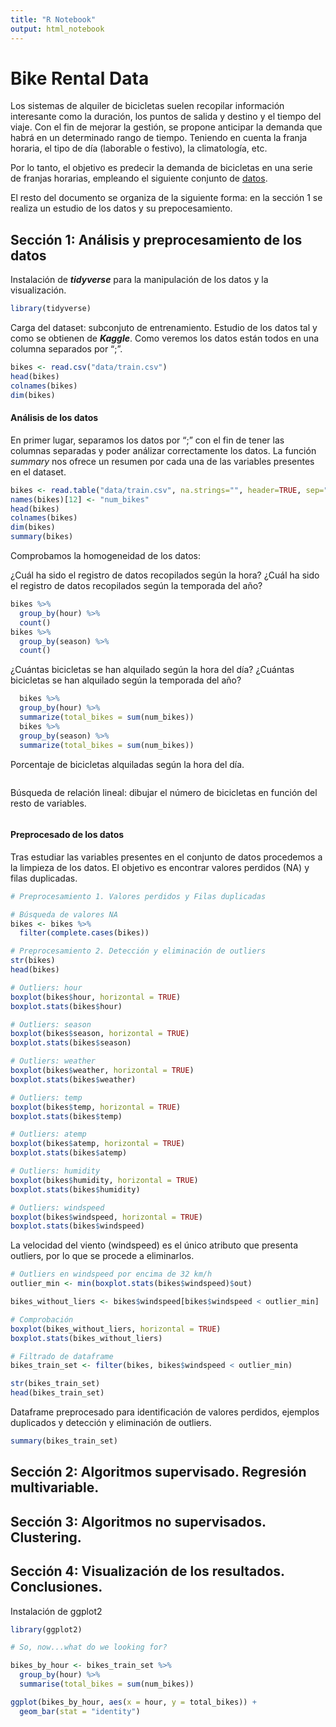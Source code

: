 ```yaml
---
title: "R Notebook"
output: html_notebook
---
```


# Bike Rental Data

Los sistemas de alquiler de bicicletas suelen recopilar información interesante como la duración, los puntos de salida y destino y el tiempo del viaje. Con el fin de mejorar la gestión, se propone anticipar la demanda que habrá en un determinado rango de tiempo. Teniendo en cuenta la franja horaria, el tipo de día (laborable o festivo), la climatología, etc.

Por lo tanto, el objetivo es predecir la demanda de bicicletas en una serie de franjas horarias, empleando el siguiente conjunto de [datos](https://www.kaggle.com/datasets/aguado/bike-rental-data-set-uci).

El resto del documento se organiza de la siguiente forma: en la sección 1 se realiza un estudio de los datos y su prepocesamiento.

## Sección 1: Análisis y preprocesamiento de los datos

Instalación de ***tidyverse*** para la manipulación de los datos y la visualización.

```r
library(tidyverse)
```

Carga del dataset: subconjuto de entrenamiento. Estudio de los datos tal y como se obtienen de ***Kaggle***. Como veremos los datos están todos en una columna separados por ";".

```r
bikes <- read.csv("data/train.csv")
head(bikes)
colnames(bikes)
dim(bikes)
```

#### Análisis de los datos

En primer lugar, separamos los datos por ";" con el fin de tener las columnas separadas y poder análizar correctamente los datos. La función *summary* nos ofrece un resumen por cada una de las variables presentes en el dataset.

```r
bikes <- read.table("data/train.csv", na.strings="", header=TRUE, sep=";", dec=".")
names(bikes)[12] <- "num_bikes"
head(bikes)
colnames(bikes)
dim(bikes)
summary(bikes)
```

Comprobamos la homogeneidad de los datos:

¿Cuál ha sido el registro de datos recopilados según la hora? ¿Cuál ha sido el registro de datos recopilados según la temporada del año?

```r
bikes %>%
  group_by(hour) %>% 
  count()
bikes %>%
  group_by(season) %>% 
  count()
```

¿Cuántas bicicletas se han alquilado según la hora del día? ¿Cuántas bicicletas se han alquilado según la temporada del año?

```r
  bikes %>%
  group_by(hour) %>%
  summarize(total_bikes = sum(num_bikes))
  bikes %>%
  group_by(season) %>%
  summarize(total_bikes = sum(num_bikes))
```

Porcentaje de bicicletas alquiladas según la hora del día.

```r
```

Búsqueda de relación lineal: dibujar el número de bicicletas en función del resto de variables.

```r
```

#### Preprocesado de los datos

Tras estudiar las variables presentes en el conjunto de datos procedemos a la limpieza de los datos. El objetivo es encontrar valores perdidos (NA) y filas duplicadas.

```r
# Preprocesamiento 1. Valores perdidos y Filas duplicadas

# Búsqueda de valores NA
bikes <- bikes %>%
  filter(complete.cases(bikes))
```

```r
# Preprocesamiento 2. Detección y eliminación de outliers
str(bikes)
head(bikes)
```

```r
# Outliers: hour
boxplot(bikes$hour, horizontal = TRUE)
boxplot.stats(bikes$hour)
```

```r
# Outliers: season
boxplot(bikes$season, horizontal = TRUE)
boxplot.stats(bikes$season)
```

```r
# Outliers: weather
boxplot(bikes$weather, horizontal = TRUE)
boxplot.stats(bikes$weather)
```

```r
# Outliers: temp
boxplot(bikes$temp, horizontal = TRUE)
boxplot.stats(bikes$temp)
```

```r
# Outliers: atemp
boxplot(bikes$atemp, horizontal = TRUE)
boxplot.stats(bikes$atemp)
```

```r
# Outliers: humidity
boxplot(bikes$humidity, horizontal = TRUE)
boxplot.stats(bikes$humidity)
```

```r
# Outliers: windspeed
boxplot(bikes$windspeed, horizontal = TRUE)
boxplot.stats(bikes$windspeed)
```

La velocidad del viento (windspeed) es el único atributo que presenta outliers, por lo que se procede a eliminarlos.

```r
# Outliers en windspeed por encima de 32 km/h
outlier_min <- min(boxplot.stats(bikes$windspeed)$out)

bikes_without_liers <- bikes$windspeed[bikes$windspeed < outlier_min]

# Comprobación
boxplot(bikes_without_liers, horizontal = TRUE)
boxplot.stats(bikes_without_liers)

# Filtrado de dataframe
bikes_train_set <- filter(bikes, bikes$windspeed < outlier_min)

str(bikes_train_set)
head(bikes_train_set)
```

Dataframe preprocesado para identificación de valores perdidos, ejemplos duplicados y detección y eliminación de outliers.

```r
summary(bikes_train_set)
```

## Sección 2: Algoritmos supervisado. Regresión multivariable.

## Sección 3: Algoritmos no supervisados. Clustering.

## Sección 4: Visualización de los resultados. Conclusiones.

Instalación de ggplot2

```r
library(ggplot2)
```

```r
# So, now...what do we looking for?
```

```r
bikes_by_hour <- bikes_train_set %>%
  group_by(hour) %>%
  summarise(total_bikes = sum(num_bikes))

ggplot(bikes_by_hour, aes(x = hour, y = total_bikes)) +
  geom_bar(stat = "identity")
```
